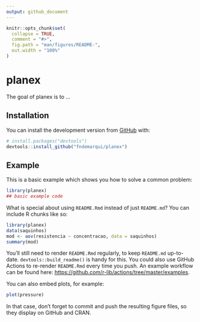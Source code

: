 ```yaml
---
output: github_document
---
```


<!-- README.md is generated from README.Rmd. Please edit that file -->

```r
knitr::opts_chunk$set(
  collapse = TRUE,
  comment = "#>",
  fig.path = "man/figures/README-",
  out.width = "100%"
)
```

# planex

<!-- badges: start -->
<!-- badges: end -->

The goal of planex is to ...

## Installation

You can install the development version from [GitHub](https://github.com/) with:

``` r
# install.packages("devtools")
devtools::install_github("fndemarqui/planex")
```

## Example

This is a basic example which shows you how to solve a common problem:

```r
library(planex)
## basic example code
```

What is special about using `README.Rmd` instead of just `README.md`? You can include R chunks like so:

```r
library(planex)
data(saquinhos)
mod <- aov(resistencia ~ concentracao, data = saquinhos)
summary(mod)
```

You'll still need to render `README.Rmd` regularly, to keep `README.md` up-to-date. `devtools::build_readme()` is handy for this. You could also use GitHub Actions to re-render `README.Rmd` every time you push. An example workflow can be found here: <https://github.com/r-lib/actions/tree/master/examples>.

You can also embed plots, for example:

```r
plot(pressure)
```

In that case, don't forget to commit and push the resulting figure files, so they display on GitHub and CRAN.
